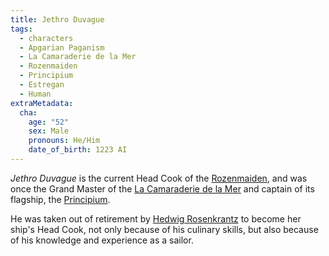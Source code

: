 ```yaml
---
title: Jethro Duvague
tags:
  - characters
  - Apgarian Paganism
  - La Camaraderie de la Mer
  - Rozenmaiden
  - Principium
  - Estregan
  - Human
extraMetadata:
  cha:
    age: "52"
    sex: Male
    pronouns: He/Him
    date_of_birth: 1223 AI
---
```


*Jethro Duvague* is the current Head Cook of the
[Rozenmaiden](../organizations/rozenmaiden.mdx), and was once the Grand Master
of the [La Camaraderie de la Mer](../organizations/la-camaraderie-de-la-mer.mdx)
and captain of its flagship, the [Principium](../vehicles/principium.mdx).

He was taken out of retirement by [Hedwig Rosenkrantz](./hedwig-rosenkrantz.mdx)
to become her ship's Head Cook, not only because of his culinary skills, but
also because of his knowledge and experience as a sailor.
